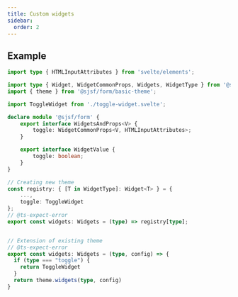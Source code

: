 ```yaml
---
title: Custom widgets
sidebar:
  order: 2
---
```


## Example

```typescript
import type { HTMLInputAttributes } from 'svelte/elements';

import type { Widget, WidgetCommonProps, Widgets, WidgetType } from '@sjsf/form';
import { theme } from '@sjsf/form/basic-theme';

import ToggleWidget from './toggle-widget.svelte';

declare module '@sjsf/form' {
	export interface WidgetsAndProps<V> {
		toggle: WidgetCommonProps<V, HTMLInputAttributes>;
	}

	export interface WidgetValue {
		toggle: boolean;
	}
}

// Creating new theme
const registry: { [T in WidgetType]: Widget<T> } = {
	...,
	toggle: ToggleWidget
};
// @ts-expect-error
export const widgets: Widgets = (type) => registry[type];


// Extension of existing theme
// @ts-expect-error
export const widgets: Widgets = (type, config) => {
  if (type === "toggle") {
    return ToggleWidget
  }
  return theme.widgets(type, config)
}
```
